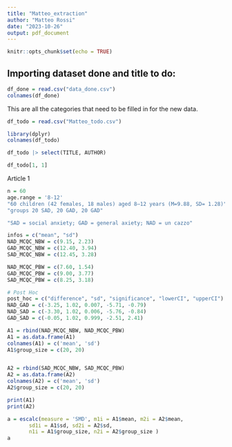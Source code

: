 ```yaml
---
title: "Matteo_extraction"
author: "Matteo Rossi"
date: "2023-10-26"
output: pdf_document
---
```


```r
knitr::opts_chunk$set(echo = TRUE)
```

## Importing dataset done and title to do:

```r
df_done = read.csv("data_done.csv")
colnames(df_done)
```
This are all the categories that need to be filled in for the new data.

```r
df_todo = read.csv("Matteo_todo.csv")
```

```r
library(dplyr)
colnames(df_todo)
```
```r
df_todo |> select(TITLE, AUTHOR)
```

```r
df_todo[1, 1]
```



Article 1

```r
n = 60
age.range = '8-12'
"60 children (42 females, 18 males) aged 8–12 years (M=9.88, SD= 1.28)"
"groups 20 SAD, 20 GAD, 20 GAD"

"SAD = social anxiety; GAD = general axiety; NAD = un cazzo"

infos = c("mean", "sd")
NAD_MCQC_NBW = c(9.15, 2.23)
GAD_MCQC_NBW = c(12.40, 3.94)
SAD_MCQC_NBW = c(12.45, 3.28)

NAD_MCQC_PBW = c(7.60, 1.54)
GAD_MCQC_PBW = c(9.00, 3.77)
SAD_MCQC_PBW = c(8.25, 3.18)

# Post Hoc
post_hoc = c("difference", "sd", "significance", "lowerCI", "upperCI")
NAD_GAD = c(-3.25, 1.02, 0.007, -5.71, -0.79)
NAD_SAD = c(-3.30, 1.02, 0.006, -5.76, -0.84)
GAD_SAD = c(-0.05, 1.02, 0.999, -2.51, 2.41)
```



```r
A1 = rbind(NAD_MCQC_NBW, NAD_MCQC_PBW)
A1 = as.data.frame(A1)
colnames(A1) = c('mean', 'sd')
A1$group_size = c(20, 20)


A2 = rbind(SAD_MCQC_NBW, SAD_MCQC_PBW)
A2 = as.data.frame(A2)
colnames(A2) = c('mean', 'sd')
A2$group_size = c(20, 20)
```


```r
print(A1)
print(A2)
```


```r
a = escalc(measure = 'SMD', m1i = A1$mean, m2i = A2$mean,
       sd1i = A1$sd, sd2i = A2$sd,
       n1i = A1$group_size, n2i = A2$group_size )
a
```



